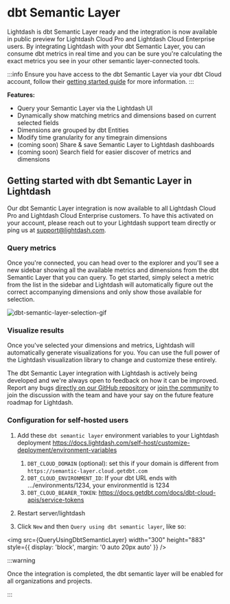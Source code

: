 
# dbt Semantic Layer

Lightdash is dbt Semantic Layer ready and the integration is now available in public preview for Lightdash Cloud Pro and Lightdash Cloud Enterprise users. By integrating Lightdash with your dbt Semantic Layer, you can consume dbt metrics in real time and you can be sure you're calculating the exact metrics you see in your other semantic layer-connected tools.

:::info
Ensure you have access to the dbt Semantic Layer via your dbt Cloud account, follow their [getting started guide](https://docs.getdbt.com/docs/use-dbt-semantic-layer/quickstart-sl) for more information.
:::

**Features:**

- Query your Semantic Layer via the Lightdash UI
- Dynamically show matching metrics and dimensions based on current selected fields
- Dimensions are grouped by dbt Entities
- Modify time granularity for any timegrain dimensions
- (coming soon) Share & save Semantic Layer to Lightdash dashboards
- (coming soon) Search field for easier discover of metrics and dimensions

## Getting started with dbt Semantic Layer in Lightdash

Our dbt Semantic Layer integration is now available to all Lightdash Cloud Pro and Lightdash Cloud Enterprise customers. To have this activated on your account, please reach out to your Lightdash support team directly or ping us at support@lightdash.com.

### Query metrics

Once you're connected, you can head over to the explorer and you'll see a new sidebar showing all the available metrics and dimensions from the dbt Semantic Layer that you can query. To get started, simply select a metric from the list in the sidebar and Lightdash will automatically figure out the correct accompanying dimensions and only show those available for selection.

![dbt-semantic-layer-selection-gif](assets/dbt-sl-selection.gif)

### Visualize results

Once you've selected your dimensions and metrics, Lightdash will automatically generate visualizations for you. You can use the full power of the Lightdash visualization library to change and customize these entirely.

The dbt Semantic Layer integration with Lightdash is actively being developed and we're always open to feedback on how it can be improved. Report any bugs [directly on our GitHub repository](https://github.com/lightdash/lightdash/issues/new?assignees=&labels=%F0%9F%90%9B+bug&projects=&template=bug_report.md&title=) or [join the community](https://join.slack.com/t/lightdash-community/shared_invite/zt-2ehqnrvqt-LbCq7cUSFHAzEj_wMuxg4A) to join the discussion with the team and have your say on the future feature roadmap for Lightdash.

### Configuration for self-hosted users

1. Add these `dbt semantic layer` environment variables to your Lightdash deployment https://docs.lightdash.com/self-host/customize-deployment/environment-variables

   1. `DBT_CLOUD_DOMAIN` (optional): set this if your domain is different from `https://semantic-layer.cloud.getdbt.com`
   2. `DBT_CLOUD_ENVIRONMENT_ID`: If your dbt URL ends with .../environments/1234, your environmentId is 1234
   3. `DBT_CLOUD_BEARER_TOKEN`: https://docs.getdbt.com/docs/dbt-cloud-apis/service-tokens

2. Restart server/lightdash
3. Click `New` and then `Query using dbt semantic layer`, like so:

<img
  src={QueryUsingDbtSemanticLayer}
  width="300"
  height="883"
  style={{ display: 'block', margin: '0 auto 20px auto' }}
/>

:::warning

Once the integration is completed, the dbt semantic layer will be enabled for all organizations and projects.

:::
